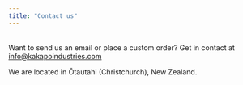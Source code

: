 ```yaml
---
title: "Contact us"
---
```


::: banner5
:::

\
Want to send us an email or place a custom order? Get in contact at <a href="mailto:info@kakapoindustries.com">info\@kakapoindustries.com</a>

We are located in Ōtautahi (Christchurch), New Zealand.
